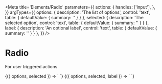 
<Meta
  title='Elements/Radio'
  parameters={{
    actions: {
      handles: ['input'],
    },
  }}
  argTypes={{
    options: {
      description: 'The list of options',
      control: 'text',
      table: { defaultValue: { summary: '' } }
    },
    selected: {
      description: 'The selected option',
      control: 'text',
      table: { defaultValue: { summary: '' } }
    },
    label: {
      description: 'An optional label',
      control: 'text',
      table: { defaultValue: { summary: '' } }
    },
  }}
/>

# Radio

For user triggered actions

<Canvas>
  <Story
    name='Radio'
    args={{
      options: 'Opt 1, Opt 2',
      selected: 'Opt 1',
    }}
  >
    {({ options, selected }) => `
      <v-radio
        options="${options}"
        selected="${selected}"
      />
    `}
  </Story>
</Canvas>

<Canvas>
  <Story
    name='With label'
    args={{
      label: 'These are your options',
      options: 'Opt 1, Opt 2',
      selected: 'Opt 1',
    }}
  >
    {({ options, selected, label }) => `
      <v-radio
        label='${label}'
        options='${options}'
        selected='${selected}'
      />
    `}
  </Story>
</Canvas>
